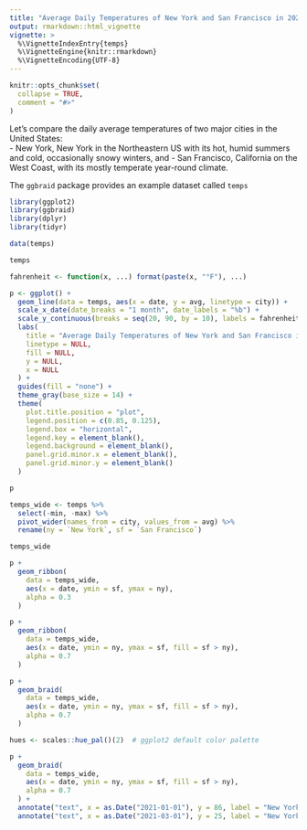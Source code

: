 ```yaml
---
title: "Average Daily Temperatures of New York and San Francisco in 2021"
output: rmarkdown::html_vignette
vignette: >
  %\VignetteIndexEntry{temps}
  %\VignetteEngine{knitr::rmarkdown}
  %\VignetteEncoding{UTF-8}
---
```


```r
knitr::opts_chunk$set(
  collapse = TRUE,
  comment = "#>"
)
```

Let's compare the daily average temperatures of two major cities in the United States:  
- New York, New York in the Northeastern US with its hot, humid summers and cold, occasionally snowy winters, and 
- San Francisco, California on the West Coast, with its mostly temperate year-round climate.

The `ggbraid` package provides an example dataset called `temps`

```r
library(ggplot2)
library(ggbraid)
library(dplyr)
library(tidyr)

data(temps)

temps
```

```r

fahrenheit <- function(x, ...) format(paste(x, "°F"), ...)

p <- ggplot() +
  geom_line(data = temps, aes(x = date, y = avg, linetype = city)) +
  scale_x_date(date_breaks = "1 month", date_labels = "%b") +
  scale_y_continuous(breaks = seq(20, 90, by = 10), labels = fahrenheit) +
  labs(
    title = "Average Daily Temperatures of New York and San Francisco in 2021",
    linetype = NULL,
    fill = NULL,
    y = NULL,
    x = NULL 
  ) +
  guides(fill = "none") +
  theme_gray(base_size = 14) +
  theme(
    plot.title.position = "plot",
    legend.position = c(0.85, 0.125),
    legend.box = "horizontal",
    legend.key = element_blank(),
    legend.background = element_blank(),
    panel.grid.minor.x = element_blank(),
    panel.grid.minor.y = element_blank()
  )

p
```

```r
temps_wide <- temps %>%
  select(-min, -max) %>%
  pivot_wider(names_from = city, values_from = avg) %>%
  rename(ny = `New York`, sf = `San Francisco`)

temps_wide
```

```r
p +
  geom_ribbon(
    data = temps_wide,
    aes(x = date, ymin = sf, ymax = ny),
    alpha = 0.3
  )
```

```r
p +
  geom_ribbon(
    data = temps_wide,
    aes(x = date, ymin = ny, ymax = sf, fill = sf > ny),
    alpha = 0.7
  )
```

```r
p +
  geom_braid(
    data = temps_wide,
    aes(x = date, ymin = ny, ymax = sf, fill = sf > ny),
    alpha = 0.7
  )
```

```r
hues <- scales::hue_pal()(2)  # ggplot2 default color palette

p +
  geom_braid(
    data = temps_wide,
    aes(x = date, ymin = ny, ymax = sf, fill = sf > ny),
    alpha = 0.7
  ) +
  annotate("text", x = as.Date("2021-01-01"), y = 86, label = "New York is warmer than San Francisco", hjust = 0, color = hues[1]) +
  annotate("text", x = as.Date("2021-03-01"), y = 25, label = "New York is colder than San Francisco", hjust = 0, color = hues[2])
```
